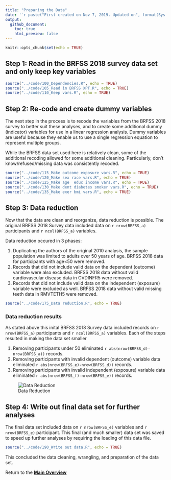 ---
title: "Preparing the Data"
date: '`r paste("First created on Nov 7, 2019. Updated on", format(Sys.Date(),"%b %d, %Y"))`'
output: 
  github_document:
    toc: true
    html_preview: false
---

```{r setup, include=FALSE}
knitr::opts_chunk$set(echo = TRUE)
```

## Step 1: Read in the BRFSS 2018 survey data set and only keep key variables

```{r echo=TRUE}
source("../code/100_Dependencies.R", echo = TRUE)
source("../code/105_Read in BRFSS XPT.R", echo = TRUE)
source("../code/110_Keep vars.R", echo = TRUE)

```

## Step 2: Re-code and create dummy variables

The next step in the process is to recode the variables from the BRFSS 2018 survey to better suit these analyses, and to create some additional dummy (indicator) variables for use in a linear regression analysis. Dummy variables are useful because they enable us to use a single regression equation to represent multiple groups.

While the BRFSS data set used here is relatively clean, some of the additional recoding allowed for some additional cleaning. Particularly, don't know/refused/missing data was consistently recoded.

```{r echo=TRUE}
source("../code/115_Make outcome exposure vars.R", echo = TRUE)
source("../code/120_Make sex race vars.R", echo = TRUE)
source("../code/125_Make age  educ income vars.R", echo = TRUE)
source("../code/130_Make dent diabetes smoker vars.R", echo = TRUE)
source("../code/135_Make exer bmi vars.R", echo = TRUE)

```

## Step 3: Data reduction

Now that the data are clean and reorganize, data reduction is possible. The original BRFSS 2018 Survey data included data on `r nrow(BRFSS_a)` participants and `r ncol(BRFSS_a)` variables.

Data reduction occured in 3 phases:

1. Duplicating the authors of the original 2010 analysis, the sample population was limited to adults over 50 years of age. BRFSS 2018 data for participants with age<50 were removed.
2. Records that did not include valid data on the dependent (outcome) variable were also excluded. BRFSS 2018 data without valid cardiovascular disease data in CVDINFR5 were removed.
3. Records that did not include valid data on the independent (exposure) variable were excluded as well. BRFSS 2018 data without valid missing teeth data in RMVTETH5 were removed.

```{r echo=TRUE}
source("../code/175_Data reduction.R", echo = TRUE)

```

### Data reduction results

As stated above this inital BRFSS 2018 Survey data included records on `r nrow(BRFSS_a)` participants and `r ncol(BRFSS_a)` variables. Each of the steps resulted in making the data set smaller

1. Removing participants under 50 eliminated `r abs(nrow(BRFSS_d)-nrow(BRFSS_a))` records.
2. Removing participants with invalid dependent (outcome) variable data eliminated `r abs(nrow(BRFSS_e)-nrow(BRFSS_d))` records.
3. Removing participants with invalid independent (exposure) variable data eliminated `r abs(nrow(BRFSS_f)-nrow(BRFSS_e))` records.

![Data Reduction](https://pgsmith2000.github.io/toothheart/output/figures/data_reduction.png "Data Reduction")

## Step 4: Write out final data set for further analyses

The final data set included data on `r nrow(BRFSS_e)` variables and `r nrow(BRFSS_e)` participant. This final (and much smaller) data set was saved to speed up further analyses by requiring the loading of this data file.

```{r echo=TRUE}
source("../code/190_Write out data.R", echo = TRUE)

```

This concluded the data cleaning, wrangling, and preparation of the data set.

Return to the **[Main Overview](index.html)**
